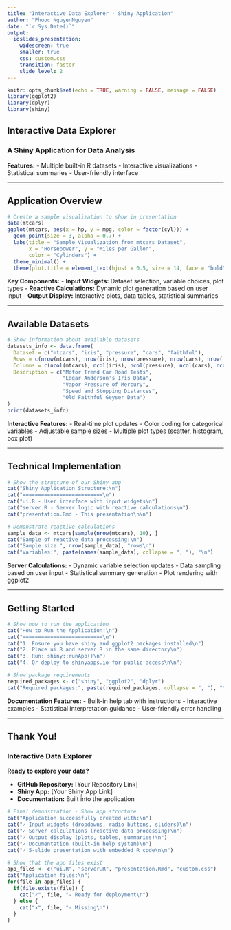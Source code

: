 ```yaml
---
title: "Interactive Data Explorer - Shiny Application"
author: "Phuoc NguyenNguyen"
date: "`r Sys.Date()`"
output: 
  ioslides_presentation:
    widescreen: true
    smaller: true
    css: custom.css
    transition: faster
    slide_level: 2
---
```


```r
knitr::opts_chunk$set(echo = TRUE, warning = FALSE, message = FALSE)
library(ggplot2)
library(dplyr)
library(shiny)
```

## Interactive Data Explorer

### A Shiny Application for Data Analysis

**Features:**
- Multiple built-in R datasets
- Interactive visualizations
- Statistical summaries
- User-friendly interface

---

## Application Overview

```r
# Create a sample visualization to show in presentation
data(mtcars)
ggplot(mtcars, aes(x = hp, y = mpg, color = factor(cyl))) +
  geom_point(size = 3, alpha = 0.7) +
  labs(title = "Sample Visualization from mtcars Dataset",
       x = "Horsepower", y = "Miles per Gallon", 
       color = "Cylinders") +
  theme_minimal() +
  theme(plot.title = element_text(hjust = 0.5, size = 14, face = "bold"))
```

**Key Components:**
- **Input Widgets:** Dataset selection, variable choices, plot types
- **Reactive Calculations:** Dynamic plot generation based on user input
- **Output Display:** Interactive plots, data tables, statistical summaries

---

## Available Datasets

```r
# Show information about available datasets
datasets_info <- data.frame(
  Dataset = c("mtcars", "iris", "pressure", "cars", "faithful"),
  Rows = c(nrow(mtcars), nrow(iris), nrow(pressure), nrow(cars), nrow(faithful)),
  Columns = c(ncol(mtcars), ncol(iris), ncol(pressure), ncol(cars), ncol(faithful)),
  Description = c("Motor Trend Car Road Tests", 
                  "Edgar Anderson's Iris Data",
                  "Vapor Pressure of Mercury",
                  "Speed and Stopping Distances", 
                  "Old Faithful Geyser Data")
)
print(datasets_info)
```

**Interactive Features:**
- Real-time plot updates
- Color coding for categorical variables
- Adjustable sample sizes
- Multiple plot types (scatter, histogram, box plot)

---

## Technical Implementation

```r
# Show the structure of our Shiny app
cat("Shiny Application Structure:\n")
cat("==========================\n")
cat("ui.R - User interface with input widgets\n")
cat("server.R - Server logic with reactive calculations\n")
cat("presentation.Rmd - This presentation\n\n")

# Demonstrate reactive calculations
sample_data <- mtcars[sample(nrow(mtcars), 10), ]
cat("Sample of reactive data processing:\n")
cat("Sample size:", nrow(sample_data), "rows\n")
cat("Variables:", paste(names(sample_data), collapse = ", "), "\n")
```

**Server Calculations:**
- Dynamic variable selection updates
- Data sampling based on user input
- Statistical summary generation
- Plot rendering with ggplot2

---

## Getting Started

```r
# Show how to run the application
cat("How to Run the Application:\n")
cat("==========================\n")
cat("1. Ensure you have shiny and ggplot2 packages installed\n")
cat("2. Place ui.R and server.R in the same directory\n")
cat("3. Run: shiny::runApp()\n")
cat("4. Or deploy to shinyapps.io for public access\n\n")

# Show package requirements
required_packages <- c("shiny", "ggplot2", "dplyr")
cat("Required packages:", paste(required_packages, collapse = ", "), "\n")
```

**Documentation Features:**
- Built-in help tab with instructions
- Interactive examples
- Statistical interpretation guidance
- User-friendly error handling

---

## Thank You!

### Interactive Data Explorer

**Ready to explore your data?**

- **GitHub Repository:** [Your Repository Link]
- **Shiny App:** [Your Shiny App Link]
- **Documentation:** Built into the application

```r
# Final demonstration - Show app structure
cat("Application successfully created with:\n")
cat("✓ Input widgets (dropdowns, radio buttons, sliders)\n")
cat("✓ Server calculations (reactive data processing)\n")
cat("✓ Output display (plots, tables, summaries)\n")
cat("✓ Documentation (built-in help system)\n")
cat("✓ 5-slide presentation with embedded R code\n\n")

# Show that the app files exist
app_files <- c("ui.R", "server.R", "presentation.Rmd", "custom.css")
cat("Application files:\n")
for(file in app_files) {
  if(file.exists(file)) {
    cat("✓", file, "- Ready for deployment\n")
  } else {
    cat("✗", file, "- Missing\n")
  }
}
```
